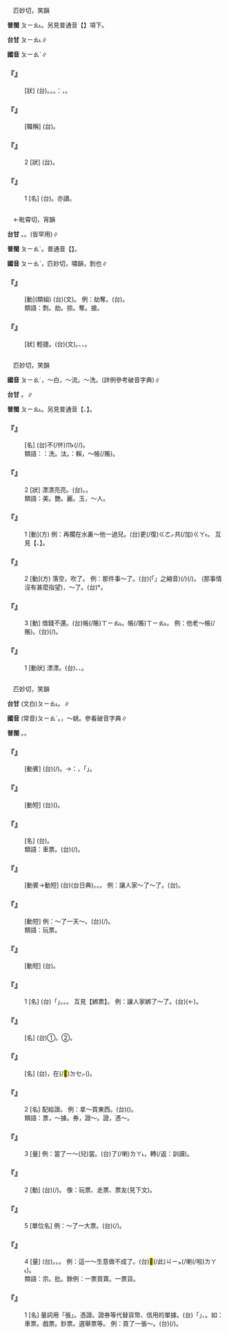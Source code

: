 
=={{ruby|驃|ㄆㄧㄠˋ}}==

　匹妙切，笑韻

'''普閩''' <rt>ㄆㄧㄠ˪</rt>。另見普通音【{{ruby|驃|ㄆㄧㄠ}}】項下。

'''台甘''' <rt>ㄆㄧㄠ˪</rt>∥

'''國音''' <rt>ㄆㄧㄠˋ</rt>{{ruby|。|ㄅㄧㄠ}}∥

    

==='''『{{ruby|驃|ㄆㄧㄠˋ}}{{ruby|勇|ㄩㄥˇ}}』'''===
: [狀] (台){{ruby|驍|ㄏㄧㄠ}}{{ruby|勇|ㄧㆲˋ}}。{{ruby|驃|ㄆㄧㄠ˪}}。{{ruby|驍|ㄏㄧㄠ}}。{{ruby|攏|ㄌㆲˋ}}{{ruby|是|ㄒㄧ˫}}{{ruby|譬|ㄆㄧ˫}}{{ruby|喻|ㆡㄨ˫}}{{ruby|/|ㄌㄨ˫}}：{{ruby|人|ㄌㄤˊ}}{{ruby|丌|ㆤ}}{{ruby|勇|ㄧㆲˋ}}{{ruby|猛|ㆠㄧㄥˋ}}，{{ruby|英|ㄧㄥ}}{{ruby|勇|ㄧㆲˋ}}。
    

==='''『{{ruby|驃|ㄆㄧㄠˋ}}{{ruby|騎|ㄐㄧˋ}}』'''===
: [職稱] (台){{ruby|古|ㄍㆦˋ}}{{ruby|早|ㄗㄚˋ}}{{ruby|武|ㆠㄨˋ}}{{ruby|官|ㄍㄨㆩ}}{{ruby|/|ㄍㄨㄢ}}{{ruby|將|ㄐㄧㆲ}}{{ruby|軍|ㄍㄨㄣ}}{{ruby|丌|ㆤ}}{{ruby|名|ㄇㄧㄚˊ}}。
    

==='''『{{ruby|驃|ㄆㄧㄠˋ}}』'''===
:2  [狀] (台){{ruby|馬|ㆠㆤˋ}}{{ruby|跑|ㄆㄠˋ}}{{ruby|真|ㄐㄧㄣ˫}}{{ruby|緊|ㄍㄧㄣˋ}}{{ruby|丌|ㆤ}}{{ruby|款|ㄎㄨㄢˋ}}。
    

==='''『{{ruby|驃|ㄆㄧㄠˋ}}』'''===
:1  [名] (台){{ruby|黃|ㆭˊ}}{{ruby|毛|ㄇㆦ}}{{ruby|/|ㄇㆭˊ}}{{ruby|參|ㄘㆰ}}{{ruby|白|ㄅㆤㆷ ͘}}{{ruby|斑|ㄅㄢ}}{{ruby|點|ㄉㄧㆰˋ}}{{ruby|丌|ㆤ}}{{ruby|馬|ㆠㆤˋ}}。亦讀{{ruby|：|ㄅㄧㄠ}}。
    

=={{ruby|剽|ㄆㄧㄠˋ}}==

　←毗霄切，宵韻{{ruby|＝|ㄆㄧㄠˊ}}

'''台甘''' {{ruby|(文)|ㄆㄧㄠ˪}}{{ruby|。|ㄆㄧㄠ}}{{ruby|。|ㄆㄧㄠˋ}}。{{ruby|(語)|ㄆㄧㄜ˪}}。(皆罕用)∥

'''普閩''' <rt>ㄆㄧㄠˊ</rt>。普通音【{{ruby|剽|ㄆㄧㄠ}}】。

'''國音''' <rt>ㄆㄧㄠˋ</rt>，匹妙切，嘯韻{{ruby|＝|ㄆㄧㄠˇ}}，剝也∥

    

==='''『{{ruby|剽|ㄆㄧㄠˋ}}{{ruby|掠|ㄌㄩㄝˋ}}』'''===
: [動](類組) (台)(文){{ruby|剽|ㄆㄧㄠ}}{{ruby|掠|ㄌㄧㄚㆷ ͘}}。 例：劫奪。(台){{ruby|搶|ㄑㄧㆫˋ}}{{ruby|/|ㄑㄧㆧˋ}}{{ruby|劫|ㄍㄧㄚㆴ}}。
:類語：剽。劫。掠。奪。搶。
:
    

==='''『{{ruby|剽|ㄆㄧㄠˋ}}{{ruby|悍|ㄏㄢˋ}}』'''===
: [狀] 輕捷。(台)(文){{ruby|剽|ㄆㄧㄠ˪}}{{ruby|悍|ㄏㄢ˫}}。{{ruby|行|ㄏㄧㄥˊ}}{{ruby|動|ㄉㆲ˫}}{{ruby|立|ㄌㄧㄚㆵ ͘}}{{ruby|捷|ㄐㄧㄚㆵ ͘}}、{{ruby|猛|ㄇㆤˋ}}{{ruby|力|ㄌㄚㆵ ͘}}、{{ruby|豪|ㆣㄠˊ}}{{ruby|走|ㄗㄠˋ}}{{ruby|跳|ㄊㄧㄠ˪}}。
    

=={{ruby|漂|ㄆㄧㄠˋ}}==

　匹妙切，笑韻

'''國音''' <rt>ㄆㄧㄠˋ</rt>{{ruby|。|ㄆㄧㄠˇ}}，～白{{ruby|。|ㄆㄧㄠ}}，～流。～洗。(詳例參考破音字典)∥

'''台甘''' {{ruby|(文)|ㄆㄧㄠ˪}}。{{ruby|(語)|ㄆㄧㄜ˪}}∥

'''普閩''' <rt>ㄆㄧㄠ˪</rt>。另見普通音【{{ruby|漂|ㄆㄧㄠ}}、{{ruby|漂|ㄆㄧㄠˇ}}】。

    

==='''『{{ruby|漂|ㄆㄧㄠˋ}}{{ruby|帳|ㄓㄤˋ}}』'''===
: [名] (台)不(/伓)<rt>ㆬ˫</rt>{{ruby|還|ㄏㄢˊ}}{{ruby|/|ㄏㆮˊ}}{{ruby|/|ㄏㄧㄥˊ}}{{ruby|丌|ㆤ}}{{ruby|債|ㄗㆤ˪}}(/{{ruby|借|ㄐㄧㄜㆷ}}{{ruby|款|ㄎㄨㄢˋ}}/{{ruby|帳|ㄒㄧㄠ˪}})。
:類語：{{ruby|漂|ㄆㄧㄠˇ}}：洗。汰。{{ruby|漂|ㄆㄧㄠˋ}}：賴，～帳(/賬)。
:
    

==='''『{{ruby|漂|ㄆㄧㄠˋ}}{{ruby|亮|·ㄌㄧㄤˋ}}』'''===
:2  [狀] 漂漂亮亮{{ruby|兒|ㄦ}}。(台){{ruby|真|ㄐㄧㄣ}}{{ruby|<mark>&#xffad0;</mark>|ㄙㄨㄧˋ}}。{{ruby|<mark>&#xffad0;</mark>|ㄙㄨㄧˋ}}{{ruby|噹|ㄉㄤ}}{{ruby|噹|ㄉㄤ}}。
:類語：美。艷。麗。玉，～人。
:
    

==='''『{{ruby|漂|ㄆㄧㄠˋ}}』'''===
:1  [動](方) 例：再擱在水裏～他一過兒。(台)更(/復)<rt>ㄍㄜㆷ</rt>{{ruby|/|ㄍㄜ˪}}{{ruby|囥|ㄎㆭ˪}}{{ruby|<mark>&#xffa4f;</mark>|ㄉㄧㆰ˪}}{{ruby|水|ㄗㄨㄧˋ}}{{ruby|內|ㄌㄞ˫}}共(/加)<rt>ㄍㄚ˫</rt>{{ruby|汰|ㄊㄨㄚ˫}}{{ruby|一|ㄐㄧㆵ ͘}}{{ruby|遍|ㄅㄧㄢ˪}}。 互見【{{ruby|漂|ㄆㄧㄠ}}、{{ruby|漂|ㄆㄧㄠˇ}}】。
    

==='''『{{ruby|漂|ㄆㄧㄠˋ}}』'''===
:2  [動](方) 落空，吹了。 例：那件事～了。(台){{ruby|<mark>&#xf8fbe;</mark>|ㄏㄧㆵ}}(「{{ruby|彼|ㄏㄧㆵ}}{{ruby|一|ㄐㄧㆵ ͘}}」之縮音){{ruby|層|ㄗㄢˊ}}{{ruby|載|ㄉㄞ˫}}(/{{ruby|戴|ㄉㄞ˪}}){{ruby|事|ㄐㄧ˪}}(/{{ruby|事|ㄉㄞ˫}}{{ruby|情|ㄐㄧ˪}}){{ruby|<mark>&#xffa45;</mark>|ㆠㆤ˫}}{{ruby|/|ㆠㄨㆤ˫}}{{ruby|成|ㄒㄧㄥˊ}}{{ruby|去|ㄎㄧ˪}}。 (那事情沒有甚麼指望)，～了。(台){{ruby|無|ㆠㄜˊ}}{{ruby|津|ㄉㄧㄣ}}*{{ruby|去|ㄎㄧ˪}}。
    

==='''『{{ruby|漂|ㄆㄧㄠˋ}}』'''===
:3  [動] 借錢不還。(台){{ruby|走|ㄗㄠˋ}}帳(/賬)<rt>ㄒㄧㄠ˪</rt>。{{ruby|倒|ㄉㄜˋ}}帳(/賬)<rt>ㄒㄧㄠ˪</rt>。 例：他老～帳(/賬)。(台){{ruby|伊|ㄧ}}{{ruby|不|ㄅㄨㆵ}}{{ruby|時|ㄒㄧˊ}}{{ruby|共|ㄍㄚ˫}}{{ruby|人|ㄌㄤˊ}}{{ruby|走|ㄗㄠˋ}}{{ruby|帳|ㄒㄧㄠ˪}}(/{{ruby|倒|ㄉㄜˋ}}{{ruby|帳|ㄒㄧㄠ˪}})。
    

==='''『{{ruby|漂|ㄆㄧㄠˋ}}{{ruby|亮|·ㄌㄧㄤˋ}}』'''===
:1  [動狀] 漂漂{{ruby|亮|ㄌㄧㄤˋ}}{{ruby|亮|ㄌㄧㄤˋ}}。(台){{ruby|形|ㄏㄧㄥˊ}}{{ruby|容|ㄧㆲˊ}}{{ruby|人|ㆢㄧㄣˊ}}{{ruby|/|ㄌㄧㄣˊ}}{{ruby|物|ㆠㄨㆵ ͘}}{{ruby|容|ㄧㆲˊ}}{{ruby|貌|ㄇㄠ˫}}、{{ruby|講|ㄍㆲˋ}}{{ruby|→|ㄍㆲ}}{{ruby|話|ㄨㆤ˫}}、{{ruby|服|ㄏㆦㆶ ͘}}{{ruby|裝|ㄗㆲ}}{{ruby|丌|ㆤ}}{{ruby|<mark>&#xffad0;</mark>|ㄙㄨㄧˋ}}。
    

=={{ruby|票|ㄆㄧㄠˋ}}==

　匹妙切，笑韻

'''台甘''' (文白)<rt>ㄆㄧㄠ˪</rt>。{{ruby|(語)|ㄆㄧㄜ˪}}∥

'''國音''' (常音)<rt>ㄆㄧㄠˋ</rt>。{{ruby|(文)|ㄆㄧㄠ}}，～姚。參看破音字典∥

'''普閩''' {{ruby|(文)|ㄆㄧㄠ˪}}。{{ruby|(白)|ㄆㄧㄜ˪}}。

    

==='''『{{ruby|撕|ㄙ}}{{ruby|票|ㄆㄧㄠˋ}}』'''===
: [動賓] (台){{ruby|拆|ㄊㄧㄚㆷ}}{{ruby|破|ㄆㄨㄚ˪}}{{ruby|銀|ㆣㄨㄣˊ}}{{ruby|/|ㆣㄧㄣˊ}}{{ruby|票|ㄆㄧㄜ˪}}(/{{ruby|當|ㄉㆭ˪}}{{ruby|票|ㄆㄧㄜ˪}})。→{{ruby|比|ㄅㄧˋ}}{{ruby|喻|ㆡㄨ˫}}{{ruby|/|ㄌㄨ˫}}：{{ruby|<mark>&#xffa46;</mark>|ㄊㄞˊ}}{{ruby|死|·ㄒㄧˋ}}，{{ruby|綁|ㄅㄤˋ}}{{ruby|來|ㄌㄞˊ}}{{ruby|丌|ㆤ}}{{ruby|人|ㄌㄤˊ}}{{ruby|像|ㄑㄧㆫ˫}}{{ruby|/|ㄑㄧㆧ˫}}{{ruby|拆|ㄊㄧㄚㆷ}}「{{ruby|當|ㄉㆭ˪}}{{ruby|票|ㄆㄧㄜ˪}}」。
    

==='''『{{ruby|玩|ㄨㄢˊ}}{{ruby|票|ㄆㄧㄠˋ}}』'''===
: [動短] (台)({{ruby|趣|ㄘㄨ˪}}{{ruby|味|ㆠㄧ˫}}{{ruby|性|ㄒㄧㄥ˪}}{{ruby|丌|ㆤ}}){{ruby|穿|ㄑㄧㄥ˫}}{{ruby|戲|ㄏㄧ˪}}{{ruby|裝|ㄗㆲ}}{{ruby|上|ㄐㄧㆫ˫}}{{ruby|/|ㄐㄧㆧ˫}}{{ruby|台|ㄉㄞˊ}}{{ruby|表|ㄅㄧㄠˋ}}{{ruby|演|ㄧㄢˋ}}。
    

==='''『{{ruby|門|ㄇㄣˊ}}{{ruby|票|ㄆㄧㄠˋ}}』'''===
: [名] (台){{ruby|入|ㄌㄧㆴ ͘}}{{ruby|場|ㄉㄧㆧˊ}}{{ruby|/|ㄉㄧㆫˊ}}{{ruby|券|ㄍㆭ˪}}。
:類語：車票。(台){{ruby|車|ㄑㄧㄚ}}{{ruby|單|ㄉㄨㆩ}}(/{{ruby|票|ㄆㄧㄜ˪}})。
:
    

==='''『{{ruby|綁|ㄅㄤˇ}}{{ruby|票|ㄆㄧㄠˋ}}』'''===
: [動賓→動短] (台){{ruby|綁|ㄅㄤˋ}}{{ruby|票|ㄆㄧㄜ˪}}(台日典)。{{ruby|掠|ㄌㄧㄚㆷ ͘}}{{ruby|人|ㄌㄤˊ}}{{ruby|做|ㄗㄨㆤ˪}}{{ruby|/|ㄗㄜ˪}}{{ruby|抵|ㄉㄧˋ}}{{ruby|當|ㄉㆲ}}。{{ruby|叫|ㄍㄧㄜ˪}}{{ruby|家|ㄍㄚ}}{{ruby|族|ㄗㆦㆶ ͘}}{{ruby|提|ㄊㆤˊ}}{{ruby|→|ㄊㆤㆷ ͘}}{{ruby|/|ㄊㄨㆤㆷ ͘}}{{ruby|錢|ㄐㆪˊ}}{{ruby|去|ㄎㄧ˪}}{{ruby|贖|ㄒㄧㆦㆶ ͘}}。 例：讓人家～了～了。(台){{ruby|被|ㄅㄧ˫}}{{ruby|人|ㄌㄤˊ}}{{ruby|掠|ㄌㄧㄚㆷ ͘}}{{ruby|去|ㄎㄧ˪}}{{ruby|做|ㄗㄜ˪}}{{ruby|/|ㄗㄨㆤ˪}}{{ruby|準|ㄗㄨㄣˋ}}{{ruby|當|ㄉㆭ˪}}。
    

==='''『{{ruby|走|ㄗㄡˇ}}{{ruby|票|ㄆㄧㄠˋ}}』'''===
: [動短] 例：～了一天～。(台){{ruby|臨|ㄌㄧㆬˊ}}{{ruby|時|ㄒㄧˊ}}{{ruby|參|ㄘㆰ}}{{ruby|加|ㄍㄚ}}{{ruby|裝|ㄗㆭ}}{{ruby|一|ㄐㄧㆵ ͘}}{{ruby|腳|ㄍㄧㄜㆷ}}(/{{ruby|做|ㄗㄨㆤ˪}}{{ruby|/|ㄗㄜ˪}}{{ruby|一|ㄐㄧㆵ ͘}}{{ruby|日|ㆢㄧㆵ ͘}}{{ruby|/|ㄌㄧㆵ ͘}}{{ruby|戲|ㄏㄧ˪}})。
:類語：玩票。
:
    

==='''『{{ruby|投|ㄊㄡˊ}}{{ruby|票|ㄆㄧㄠˋ}}』'''===
: [動短] (台){{ruby|投|ㄉㄠˊ}}{{ruby|選|ㄙㄨㄢˋ}}{{ruby|舉|ㄍㄧˋ}}{{ruby|/|ㄍㄨˋ}}{{ruby|票|ㄆㄧㄜ˪}}。
    

==='''『{{ruby|票|ㄆㄧㄠˋ}}{{ruby|兒|ㄦ}}』'''===
:1  [名] (台)「{{ruby|綁|ㄅㄤˋ}}{{ruby|票|ㄆㄧㄜ˪}}」{{ruby|做|ㄗㄨㆤ˪}}{{ruby|/|ㄗㄜ˪}}{{ruby|抵|ㄉㄧˋ}}{{ruby|當|ㄉㆲ}}{{ruby|←|ㄉㆭ˪}}{{ruby|丌|ㆤ}}{{ruby|人|ㄌㄤˊ}}。{{ruby|人|ㆢㄧㄣˊ}}{{ruby|/|ㄌㄧㄣˊ}}{{ruby|質|ㄐㄧㆵ}}。{{ruby|像|ㄑㄧㆫ˫}}{{ruby|/|ㄑㄧㆧ˫}}{{ruby|當|ㄉㆭ˪}}{{ruby|店|ㄉㄧㆰ˪}}{{ruby|丌|ㆤ}}{{ruby|當|ㄉㆭ˪}}{{ruby|票|ㄆㄧㄜ˪}}。 互見【綁票】。 例：讓人家綁了～了。(台){{ruby|去|ㄎㄧ˪}}(←{{ruby|乞|ㄎㄧ˪}}){{ruby|付|ㄏㆦ˫}}{{ruby|人|ㄌㄤˊ}}{{ruby|綁|ㄅㄤˋ}}{{ruby|去|ㄎㄧ˪}}。
    

==='''『{{ruby|票|ㄆㄧㄠˋ}}{{ruby|房|ㄈㄤˊ}}』'''===
: [名] (台)①{{ruby|賣|ㆠㆤ˫}}{{ruby|/|ㆠㄨㆤ˫}}{{ruby|戲|ㄏㄧ˪}}{{ruby|單|ㄉㄨㆩ}}{{ruby|丌|ㆤ}}{{ruby|所|ㄙㆦˋ}}{{ruby|在|ㄗㄞ˫}}。②{{ruby|票|ㄆㄧㄜ˪}}{{ruby|友|ㄧㄨˋ}}{{ruby|練|ㄌㄧㄢ˫}}{{ruby|戲|ㄏㄧ˪}}{{ruby|丌|ㆤ}}{{ruby|所|ㄙㆦˋ}}{{ruby|在|ㄗㄞ˫}}。
    

==='''『{{ruby|票|ㄆㄧㄠˋ}}{{ruby|友|ㄧㄡˇ}}』'''===
: [名] (台){{ruby|業|ㆣㄧㄚㆴ ͘}}{{ruby|餘|ㄨˊ}}，在(/<mark>&#xf9549;</mark>)<rt>ㄉㆤㆷ</rt>{{ruby|做|ㄗㄨㆤ˪}}{{ruby|/|ㄗㄜ˪}}{{ruby|趣|ㄘㄨ˪}}{{ruby|味|ㆠㄧ˫}}({{ruby|性|ㄒㄧㄥ˪}}){{ruby|參|ㄘㆰ}}{{ruby|加|ㄍㄚ}}{{ruby|上|ㄐㄧㆧ˫}}{{ruby|/|ㄐㄧㆫ˫}}{{ruby|台|ㄉㄞˊ}}{{ruby|丌|ㆤ}}{{ruby|演|ㄧㄢˋ}}{{ruby|員|ㄨㄢˊ}}。
    

==='''『{{ruby|票|ㄆㄧㄠˋ}}{{ruby|兒|ㄦ}}』'''===
:2  [名] 配給證。 例：拿～買東西。(台){{ruby|提|ㄊㆤㆷ}}({{ruby|配|ㄆㄨㆤ˪}}{{ruby|/|ㄆㆤ˪}}{{ruby|給|ㄍㄧㆴ}}){{ruby|單|ㄉㄨㆩ}}{{ruby|去|ㄎㄧ˪}}{{ruby|買|ㆠㆤˋ}}{{ruby|/|ㆠㄨㆤˋ}}{{ruby|物|ㄇㄧㆷ ͘}}{{ruby|/|ㄇㆭㆷ ͘}}。
:類語：票，～據。券，證～。證，憑～。
:
    

==='''『{{ruby|票|ㄆㄧㄠˋ}}』'''===
:3  [量] 例：當了一～(兒)當。(台){{ruby|提|ㄊㆤˊ}}{{ruby|→|ㄊㆤㆷ ͘}}{{ruby|/|ㄊㄨㆤㆷ ͘}}{{ruby|去|·ㄎㄧ˪}}{{ruby|當|ㄉㆭ˪}}了(/喇)<rt>ㄌㄚ˪</rt>，{{ruby|換|ㄨㆩ˫}}{{ruby|一|ㄐㄧㆵ ͘}}{{ruby|張|ㄉㄧㆧ}}{{ruby|/|ㄉㄧㆫ}}{{ruby|當|ㄉㆭ˪}}{{ruby|單|ㄉㄨㆩ}}轉(/返：訓讀){{ruby|·|ㄉㆭˋ}}{{ruby|來|·ㄌㄞˊ}}。
    

==='''『{{ruby|票|ㄆㄧㄠˋ}}』'''===
:2  [動] (台){{ruby|非|ㄏㄨㄧ}}{{ruby|職|ㄐㄧㆵ}}{{ruby|業|ㆣㄧㄚㆴ ͘}}{{ruby|性|ㄒㄧㄥ˪}}{{ruby|丌|ㆤ}}{{ruby|上|ㄐㄧㆫ˫}}{{ruby|/|ㄐㄧㆧ˫}}{{ruby|戲|ㄏㄧ˪}}{{ruby|台|ㄉㄞˊ}}(/{{ruby|表|ㄅㄧㄠˋ}}{{ruby|演|ㄧㄢˋ}})。 像：玩票、走票、票友(見下文)。
    

==='''『{{ruby|票|ㄆㄧㄠˋ}}』'''===
:5  [單位名] 例：～了一大票。(台){{ruby|買|ㆠㆤˋ}}{{ruby|/|ㆠㄨㆤˋ}}{{ruby|歸|ㄍㄨㄧ}}(/{{ruby|一|ㄐㄧㆵ ͘}}){{ruby|大|ㄉㄨㄚ˫}}{{ruby|堆|ㄉㄨㄧ}}。
    

==='''『{{ruby|票|ㄆㄧㄠˋ}}』'''===
:4  [量] (台){{ruby|筆|ㄅㄧㆵ}}。{{ruby|批|ㄆㄨㆤ}}{{ruby|/|ㄆㆤ}}。{{ruby|攤|ㄊㄨㆩ}}{{ruby|/|ㄊㄢ}}。 例：這一～生意做不成了。(台)<mark>&#xffb50;</mark>(/此)<rt>ㄐㄧㆵ</rt>{{ruby|筆|ㄅㄧㆵ}}{{ruby|生|ㄒㄧㄥ}}{{ruby|理|ㄌㄧˋ}}{{ruby|做|ㄗㄜ˪}}{{ruby|/|ㄗㄨㆤ˪}}{{ruby|<mark>&#xffa45;</mark>|ㆠㆤ˫}}{{ruby|/|ㆠㄨㆤ˫}}{{ruby|成|ㄒㄧㄥˊ}}(/{{ruby|<mark>&#xffa45;</mark>|ㆠㆤ˫}}{{ruby|/|ㆠㄨㆤ˫}}{{ruby|做|ㄗㄜ˪}}{{ruby|/|ㄗㄨㆤ˪}}{{ruby|得|ㄉㄧㆵ}}喇(/啦)<rt>ㄌㄚ˪</rt>)。
:類語：宗。批。餘例：一票買賣。一票貨。
:
    

==='''『{{ruby|票|ㄆㄧㄠˋ}}』'''===
:1  [名] 量詞用「張」。憑證。證券等代替貨幣、信用的單據。(台)「{{ruby|票|ㄆㄧㄜ˪}}」{{ruby|或|ㄧㄚㆷ ͘}}{{ruby|叫|ㄍㄧㄜ˪}}{{ruby|單|ㄉㄨㆩ}}、{{ruby|單|ㄉㄨㆩ}}{{ruby|頭|ㄊㄠˊ}}。如：車票。戲票。鈔票。選舉票等。 例：買了一張～。(台){{ruby|買|ㆠㄨㆤˋ}}{{ruby|/|ㆠㆤˋ}}(/{{ruby|拆|ㄊㄧㄚㆷ}}){{ruby|一|ㄐㄧㆵ ͘}}{{ruby|張|ㄉㄧㆧ}}{{ruby|/|ㄉㄧㆫ}}{{ruby|票|ㄆㄧㄜ˪}}。
    
